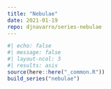 ```yaml
---
title: "Nebulae"
date: 2021-01-19
repo: djnavarro/series-nebulae
---
```

  
```r
#| echo: false
#| message: false
#| layout-ncol: 3
#| results: asis
source(here::here("_common.R"))
build_series("nebulae")
```
